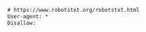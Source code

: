 ```txt  title="jwt-clerk/app/static/robots.txt"
# https://www.robotstxt.org/robotstxt.html
User-agent: *
Disallow:

```